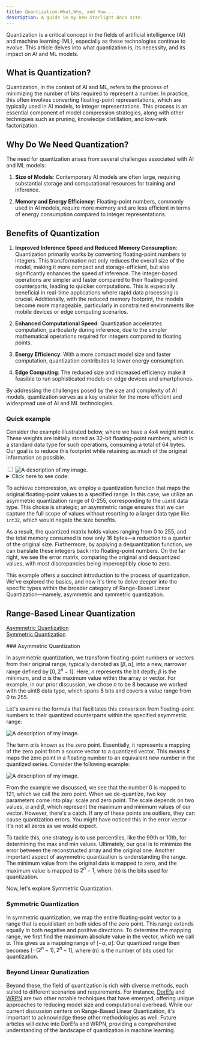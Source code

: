 ```yaml
---
title: Quantization-What,Why, and How...
description: A guide in my new Starlight docs site.
---
```


<article class='formatter'>

Quantization is a critical concept in the fields of artificial intelligence (AI) and machine learning (ML), especially as these technologies continue to evolve. This article delves into what quantization is, its necessity, and its impact on AI and ML models.

## What is Quantization?

Quantization, in the context of AI and ML, refers to the process of minimizing the number of bits required to represent a number. In practice, this often involves converting floating-point representations, which are typically used in AI models, to integer representations. This process is an essential component of model compression strategies, along with other techniques such as pruning, knowledge distillation, and low-rank factorization.

## Why Do We Need Quantization?

The need for quantization arises from several challenges associated with AI and ML models:

1. **Size of Models**: Contemporary AI models are often large, requiring substantial storage and computational resources for training and inference.

2. **Memory and Energy Efficiency**: Floating-point numbers, commonly used in AI models, require more memory and are less efficient in terms of energy consumption compared to integer representations.

## Benefits of Quantization

1. **Improved Inference Speed and Reduced Memory Consumption**: Quantization primarily works by converting floating-point numbers to integers. This transformation not only reduces the overall size of the model, making it more compact and storage-efficient, but also significantly enhances the speed of inference. The integer-based operations are simpler and faster compared to their floating-point counterparts, leading to quicker computations. This is especially beneficial in real-time applications where rapid data processing is crucial. Additionally, with the reduced memory footprint, the models become more manageable, particularly in constrained environments like mobile devices or edge computing scenarios.


2. **Enhanced Computational Speed**: Quantization accelerates computation, particularly during inference, due to the simpler mathematical operations required for integers compared to floating points.

3. **Energy Efficiency**: With a more compact model size and faster computation, quantization contributes to lower energy consumption.

4. **Edge Computing**: The reduced size and increased efficiency make it feasible to run sophisticated models on edge devices and smartphones.

By addressing the challenges posed by the size and complexity of AI models, quantization serves as a key enabler for the more efficient and widespread use of AI and ML technologies.

### Quick example

Consider the example illustrated below, where we have a 4x4 weight matrix. These weights are initially stored as 32-bit floating-point numbers, which is a standard data type for such operations, consuming a total of 64 bytes. Our goal is to reduce this footprint while retaining as much of the original information as possible.

<div class="click-zoom container " style={{ display: "flex", justifyContent: "center" }}>
    <input type="checkbox" id="zoom_img"/>
    <label for="zoom_img">
    <Image className="" src={quantized} alt="A description of my image." />
    </label> 
</div>

<details>
    <summary>Click here to see code:</summary>

```python
# Your Python code goes here
import torch

w = [
    [2.158,19.568,20.41,44.25],
    [0.142,0.45,2.158,0.37],
    [99.14,18.56,45.25,0.25],
    [10.2,9.45,6.57,7.85]
    ]
w = torch.tensor(w)

def asymmetric_quantization(weight_matrix, bits, target_dtype= torch.uint8):
    alphas = (w.max(dim=-1)[0]).unsqueeze(1)
    betas = (w.min(dim=-1)[0]).unsqueeze(1)
    scale = (alphas - betas) / (2**bits-1)
    zero = -1*torch.round(betas / scale)
    lower_bound, upper_bound = 0, 2**bits-1

    weight_matrix = torch.round(weight_matrix / scale + zero)
    weight_matrix[weight_matrix < lower_bound] = lower_bound
    weight_matrix[weight_matrix > upper_bound] = upper_bound

    return weight_matrix.to(target_dtype), scale, zero

def asym_dequant(weignt_matrix,scale,zero):

    return (weignt_matrix-zero)*scale

w_quant,scale,zero = asymmetric_quantization(w, 8)
w_dequant = asym_dequant(w_quant, scale, zero)

print('Original Matrix is: \n',w,'\n\n','Quantized Matrix is: \n',w_quant,'\n\n'\
      'De-quantized is \n',w_dequant,'\n')

original_size_in_bytes= w.numel()*w.element_size()
Qunatized_size_in_bytes= w_quant.numel()*w_quant.element_size()

print(f'Size before quantization: {original_size_in_bytes} \nSize after quantization: {Qunatized_size_in_bytes}')

```

</details>

To achieve compression, we employ a quantization function that maps the original floating-point values to a specified range. In this case, we utilize an asymmetric quantization range of 0-255, corresponding to the `uint8` data type. This choice is strategic; an asymmetric range ensures that we can capture the full scope of values without resorting to a larger data type like `int32`, which would negate the size benefits.

As a result, the quantized matrix holds values ranging from 0 to 255, and the total memory consumed is now only 16 bytes—a reduction to a quarter of the original size. Furthermore, by applying a dequantization function, we can translate these integers back into floating-point numbers. On the far right, we see the error matrix, comparing the original and dequantized values, with most discrepancies being imperceptibly close to zero.

This example offers a succinct introduction to the process of quantization. We've explored the basics, and now it's time to delve deeper into the specific types within the broader category of Range-Based Linear Quantization—namely, asymmetric and symmetric quantization.
##  Range-Based Linear Quantization
<p >
  <a href="#asymmetric">Asymmetric Quantization</a> <br/>
  <a href="#symmetric">Symmetric Quantization</a>
</p>
### Asymmetric Quantization

<a id="asymmetric"></a>
In asymmetric quantization, we transform floating-point numbers or vectors from their original range, typically denoted as $[\beta, \alpha]$, into a new, narrower range defined by $[0, 2^n - 1]$. Here, $n$ represents the bit depth; $\beta$ is the minimum, and $\alpha$ is the maximum value within the array or vector. For example, in our prior discussion, we chose $n$ to be 8 because we worked with the uint8 data type, which spans 8 bits and covers a value range from 0 to 255.

Let's examine the formula that facilitates this conversion from floating-point numbers to their quantized counterparts within the specified asymmetric range:

<div  style={{ display: "flex", justifyContent: "center" }}>
    <Image className="" src={asymetric} alt="A description of my image." /> 
</div>

The term $\alpha$ is known as the zero point. Essentially, it represents a mapping of the zero point from a source vector to a quantized vector. This means it maps the zero point in a floating number to an equivalent new number in the quantized series. Consider the following example:

<div  style={{ display: "flex", justifyContent: "center" }}>
    <Image className="" src={ex1} alt="A description of my image." /> 
</div>

From the example we discussed, we see that the number 0 is mapped to 121, which we call the zero point. When we de-quantize, two key parameters come into play: scale and zero point. The scale depends on two values, $\alpha$ and $\beta$, which represent the maximum and minimum values of our vector. However, there's a catch. If any of these points are outliers, they can cause quantization errors. You might have noticed this in the error vector - it's not all zeros as we would expect. 

To tackle this, one strategy is to use percentiles, like the 99th or 10th, for determining the max and min values. Ultimately, our goal is to minimize the error between the reconstructed array and the original one. Another important aspect of asymmetric quantization is understanding the range. The minimum value from the original data is mapped to zero, and the maximum value is mapped to $2^n - 1$, where \(n\) is the bits used for quantization.

Now, let's explore Symmetric Quantization.


### Symmetric Quantization
<a id="symmetric"></a>
In symmetric quantization, we map the entire floating-point vector to a range that is equidistant on both sides of the zero point. This range extends equally in both negative and positive directions. To determine the mapping range, we first find the maximum absolute value in the vector, which we call $\alpha$. This gives us a mapping range of $[-\alpha, \alpha]$. Our quantized range then becomes $[-(2^n - 1), 2^n - 1]$, where \(n\) is the number of bits used for quantization.



### Beyond Linear Qunatization
Beyond these, the field of quantization is rich with diverse methods, each suited to different scenarios and requirements. For instance, [DorEfa](https://intellabs.github.io/distiller/algo_quantization.html#dorefa) and [WRPN](https://intellabs.github.io/distiller/algo_quantization.html#wrpn) are two other notable techniques that have emerged, offering unique approaches to reducing model size and computational overhead. While our current discussion centers on Range-Based Linear Quantization, it's important to acknowledge these other methodologies as well. Future articles will delve into DorEfa and WRPN, providing a comprehensive understanding of the landscape of quantization in machine learning.

</article>